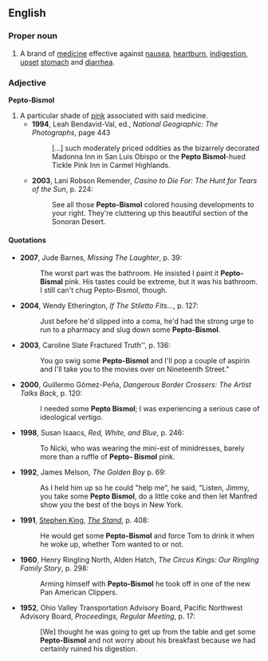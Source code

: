 ==English==

===Proper noun===
{{en-proper noun}}

# A brand of [[medicine]] effective against [[nausea]], [[heartburn]], [[indigestion]], [[upset]] [[stomach]] and [[diarrhea]].

===Adjective===
'''Pepto-Bismol'''

# A particular shade of [[pink]] associated with said medicine.
#*'''1994''', Leah Bendavid-Val, ed., ''National Geographic: The Photographs'', page 443
#*:[…] such moderately priced oddities as the bizarrely decorated Madonna Inn in San Luis Obispo or the '''Pepto Bismol'''-hued Tickle Pink Inn in Carmel Highlands.
#*'''2003''', Lani Robson Remender, ''Casino to Die For: The Hunt for Tears of the Sun'', p. 224:
#*:See all those '''Pepto-Bismol''' colored housing developments to your right. They're cluttering up this beautiful section of the Sonoran Desert.

====Quotations====
*'''2007''', Jude Barnes, ''Missing The Laughter'', p. 39:
*:The worst part was the bathroom. He insisted I paint it '''Pepto-Bismal''' pink. His tastes could be extreme, but it was his bathroom. I still can't chug Pepto-Bismol, though. 
*'''2004''', Wendy Etherington, ''If The Stiletto Fits...'', p. 127:
*:Just before he'd slipped into a coma, he'd had the strong urge to run to a pharmacy and slug down some '''Pepto-Bismol'''.  
*'''2003''', Caroline Slate Fractured Truth'', p. 136:
*:You go swig some '''Pepto-Bismol''' and I'll pop a couple of aspirin and I'll take you to the movies over on Nineteenth Street."  
*'''2000''', Guillermo Gómez-Peña, ''Dangerous Border Crossers: The Artist Talks Back'', p. 120:
*:I needed some '''Pepto Bismol'''; I was experiencing a serious case of ideological vertigo. 
*'''1998''', Susan Isaacs, ''Red, White, and Blue'', p. 246:
*:To Nicki, who was wearing the mini-est of minidresses, barely more than a ruffle of '''Pepto- Bismol''' pink. 
*'''1992''', James Melson, ''The Golden Boy'' p. 69:
*:As I held him up so he could "help me", he said, "Listen, Jimmy, you take some '''Pepto Bismol''', do a little coke and then let Manfred show you the best of the boys in New York. 
*'''1991''', [[w:Stephen King|Stephen King]], ''[[w:The Stand|The Stand]]'', p. 408:
*:He would get some '''Pepto-Bismol''' and force Tom to drink it when he woke up, whether Tom wanted to or not. 
*'''1960''', Henry Ringling North, Alden Hatch, ''The Circus Kings: Our Ringling Family Story'', p. 298:
*:Arming himself with '''Pepto-Bismol''' he took off in one of the new Pan American Clippers. 
*'''1952''', Ohio Valley Transportation Advisory Board, Pacific Northwest Advisory Board, ''Proceedings, Regular Meeting'', p. 17:
*:[We] thought he was going to get up from the table and get some '''Pepto-Bismol''' and not worry about his breakfast because we had certainly ruined his digestion.